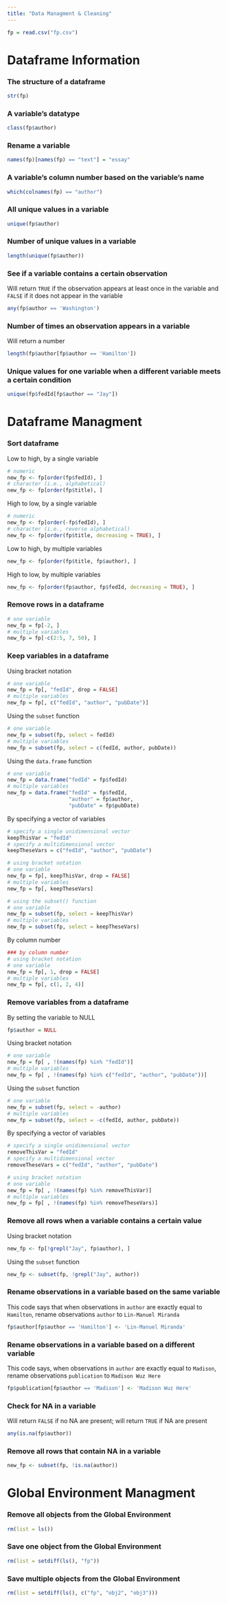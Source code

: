 ---
title: "Data Managment & Cleaning"
---
```{r echo = FALSE}
fp = read.csv("fp.csv")
```

# Dataframe Information

### The structure of a dataframe 
```{r}
str(fp)
```

### A variable's datatype
```{r}
class(fp$author)
```

### Rename a variable
```{r}
names(fp)[names(fp) == "text"] = "essay"
```

### A variable's column number based on the variable's name
```{r}
which(colnames(fp) == "author")
```

### All unique values in a variable
```{r}
unique(fp$author)
```

### Number of unique values in a variable
```{r}
length(unique(fp$author))
```

### See if a variable contains a certain observation
Will return `TRUE` if the observation appears at least once in the variable and
`FALSE` if it does not appear in the variable
```{r}
any(fp$author == 'Washington')
```

### Number of times an observation appears in a variable
Will return a number
```{r}
length(fp$author[fp$author == 'Hamilton'])
```

### Unique values for one variable when a different variable meets a certain condition
```{r}
unique(fp$fedId[fp$author == "Jay"])
```


#  Dataframe Managment

### Sort dataframe
Low to high, by a single variable
```{r}
# numeric
new_fp <- fp[order(fp$fedId), ]
# character (i.e., alphabetical)
new_fp <- fp[order(fp$title), ]
```
High to low, by a single variable
```{r}
# numeric
new_fp <- fp[order(-fp$fedId), ]
# character (i.e., reverse alphabetical)
new_fp <- fp[order(fp$title, decreasing = TRUE), ]
```
Low to high, by multiple variables
```{r}
new_fp <- fp[order(fp$title, fp$author), ]
```
High to low, by multiple variables
```{r}
new_fp <- fp[order(fp$author, fp$fedId, decreasing = TRUE), ]
```

### Remove rows in a dataframe
```{r}
# one variable
new_fp = fp[-2, ]
# multiple variables
new_fp = fp[-c(2:5, 7, 50), ]
```

### Keep variables in a dataframe

Using bracket notation
```{r}
# one variable
new_fp = fp[, "fedId", drop = FALSE]
# multiple variables
new_fp = fp[, c("fedId", "author", "pubDate")]

```
Using the `subset` function
```{r}
# one variable
new_fp = subset(fp, select = fedId)
# multiple variables
new_fp = subset(fp, select = c(fedId, author, pubDate))
```
Using the `data.frame` function
```{r}
# one variable
new_fp = data.frame("fedId" = fp$fedId)
# multiple variables
new_fp = data.frame("fedId" = fp$fedId,
                    "author" = fp$author,
                    "pubDate" = fp$pubDate)
```
By specifying a vector of variables
```{r}
# specify a single unidimensional vector
keepThisVar = "fedId"
# specify a multidimensional vector
keepTheseVars = c("fedId", "author", "pubDate")

# using bracket notation
# one variable
new_fp = fp[, keepThisVar, drop = FALSE]
# multiple variables
new_fp = fp[, keepTheseVars]

# using the subset() function
# one variable
new_fp = subset(fp, select = keepThisVar)
# multiple variables
new_fp = subset(fp, select = keepTheseVars)
```
By column number
```{r}
### by column number
# using bracket notation
# one variable
new_fp = fp[, 1, drop = FALSE]
# multiple variables
new_fp = fp[, c(1, 2, 4)]
```


### Remove variables from a dataframe

By setting the variable to NULL
```{r eval = FALSE}
fp$author = NULL
```
Using bracket notation
```{r}
# one variable
new_fp = fp[ , !(names(fp) %in% "fedId")]
# multiple variables
new_fp = fp[ , !(names(fp) %in% c("fedId", "author", "pubDate"))]
```
Using the `subset` function
```{r}
# one variable
new_fp = subset(fp, select = -author)
# multiple variables
new_fp = subset(fp, select = -c(fedId, author, pubDate))
```
By specifying a vector of variables
```{r}
# specify a single unidimensional vector
removeThisVar = "fedId"
# specify a multidimensional vector
removeTheseVars = c("fedId", "author", "pubDate")

# using bracket notation
# one variable
new_fp = fp[ , !(names(fp) %in% removeThisVar)]
# multiple variables
new_fp = fp[ , !(names(fp) %in% removeTheseVars)]
```

### Remove all rows when a variable contains a certain value
Using bracket notation
```{r}
new_fp <- fp[!grepl("Jay", fp$author), ]
```
Using the `subset` function
```{r}
new_fp <- subset(fp, !grepl("Jay", author))
```

### Rename observations in a variable based on the same variable
This code says that when observations in `author` are exactly equal to `Hamilton`,
rename observations `author` to `Lin-Manuel Miranda`
```{r}
fp$author[fp$author == 'Hamilton'] <- 'Lin-Manuel Miranda'
```

### Rename observations in a variable based on a different variable
This code says, when observations in `author` are exactly equal to `Madison`,
rename observations `publication` to `Madison Wuz Here`
```{r}
fp$publication[fp$author == 'Madison'] <- 'Madison Wuz Here'
```

### Check for NA in a variable
Will return `FALSE` if no NA are present; will return `TRUE` if NA are present
```{r}
any(is.na(fp$author))
```

### Remove all rows that contain NA in a variable
```{r}
new_fp <- subset(fp, !is.na(author))
```


#  Global Environment Managment

### Remove all objects from the Global Environment
```{r}
rm(list = ls())
```

### Save one object from the Global Environment
```{r}
rm(list = setdiff(ls(), "fp"))
```

### Save multiple objects from the Global Environment
```{r}
rm(list = setdiff(ls(), c("fp", "obj2", "obj3")))
```

